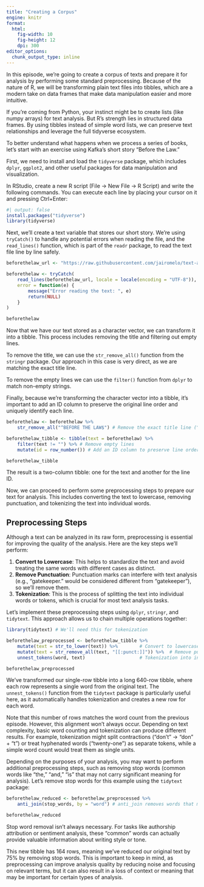 ```yaml
---
title: "Creating a Corpus"
engine: knitr
format:
  html:
    fig-width: 10
    fig-height: 12
    dpi: 300
editor_options: 
  chunk_output_type: inline
---
```


In this episode, we're going to create a corpus of texts and prepare it for analysis by performing some standard preprocessing. Because of the nature of R, we will be transforming plain text files into tibbles, which are a modern take on data frames that make data manipulation easier and more intuitive.

::: {.callout-note title="Why not bags of words?" collapse="true"}
If you're coming from Python, your instinct might be to create lists (like numpy arrays) for text analysis. But R's strength lies in structured data frames. By using tibbles instead of simple word lists, we can preserve text relationships and leverage the full tidyverse ecosystem.
:::

To better understand what happens when we process a series of books, let's start with an exercise using Kafka's short story "Before the Law."

First, we need to install and load the `tidyverse` package, which includes `dplyr`, `ggplot2`, and other useful packages for data manipulation and visualization.

In RStudio, create a new R script (File → New File → R Script) and write the following commands. You can execute each line by placing your cursor on it and pressing Ctrl+Enter:

```r
#| output: false
install.packages("tidyverse")
library(tidyverse)
```

Next, we'll create a text variable that stores our short story. We're using `tryCatch()` to handle any potential errors when reading the file, and the `read_lines()` function, which is part of the `readr` package, to read the text file line by line safely.

```r
beforethelaw_url <- "https://raw.githubusercontent.com/jairomelo/text-analysis-workshop/refs/heads/main/episodes/texts/Kafka-beforethelaw.txt"

beforethelaw <- tryCatch(
    read_lines(beforethelaw_url, locale = locale(encoding = "UTF-8")),
    error = function(e) {
        message("Error reading the text: ", e)
        return(NULL)
    }
)

beforethelaw
```

Now that we have our text stored as a character vector, we can transform it into a tibble. This process includes removing the title and filtering out empty lines.

To remove the title, we can use the `str_remove_all()` function from the `stringr` package. Our approach in this case is very direct, as we are matching the exact title line.

To remove the empty lines we can use the `filter()` function from `dplyr` to match non-empty strings. 

Finally, because we're transforming the character vector into a tibble, it's important to add an ID column to preserve the original line order and uniquely identify each line.

```r

beforethelaw <- beforethelaw %>%
    str_remove_all("^BEFORE THE LAW$") # Remove the exact title line (^ = start, $ = end)

beforethelaw_tibble <- tibble(text = beforethelaw) %>%
    filter(text != "") %>% # Remove empty lines
    mutate(id = row_number()) # Add an ID column to preserve line order

beforethelaw_tibble
```

The result is a two-column tibble: one for the text and another for the line ID.

Now, we can proceed to perform some preprocessing steps to prepare our text for analysis. This includes converting the text to lowercase, removing punctuation, and tokenizing the text into individual words.

## Preprocessing Steps

Although a text can be analyzed in its raw form, preprocessing is essential for improving the quality of the analysis. Here are the key steps we'll perform:

1. **Convert to Lowercase**: This helps to standardize the text and avoid treating the same words with different cases as distinct.
2. **Remove Punctuation**: Punctuation marks can interfere with text analysis (e.g., "gatekeeper." would be considered different from "gatekeeper"), so we'll remove them.
3. **Tokenization**: This is the process of splitting the text into individual words or tokens, which is crucial for most text analysis tasks.

Let's implement these preprocessing steps using `dplyr`, `stringr`, and `tidytext`. This approach allows us to chain multiple operations together:

```r
library(tidytext) # We'll need this for tokenization

beforethelaw_preprocessed <- beforethelaw_tibble %>%
    mutate(text = str_to_lower(text)) %>%        # Convert to lowercase
    mutate(text = str_remove_all(text, "[[:punct:]]")) %>%  # Remove punctuation
    unnest_tokens(word, text)                    # Tokenization into individual words

beforethelaw_preprocessed
```

We've transformed our single-row tibble into a long 640-row tibble, where each row represents a single word from the original text. The `unnest_tokens()` function from the `tidytext` package is particularly useful here, as it automatically handles tokenization and creates a new row for each word. 

Note that this number of rows matches the word count from the previous episode. However, this alignment won't always occur. Depending on text complexity, basic word counting and tokenization can produce different results. For example, tokenization might split contractions ("don't" → "don" + "t") or treat hyphenated words ("twenty-one") as separate tokens, while a simple word count would treat them as single units.

Depending on the purposes of your analysis, you may want to perform additional preprocessing steps, such as removing stop words (common words like "the," "and," "is" that may not carry significant meaning for analysis). Let's remove stop words for this example using the `tidytext` package:

```r
beforethelaw_reduced <- beforethelaw_preprocessed %>%
    anti_join(stop_words, by = "word") # anti_join removes words that match the stop_words list

beforethelaw_reduced
```

::: {.callout-note}
 Stop word removal isn't always necessary. For tasks like authorship attribution or sentiment analysis, these "common" words can actually provide valuable information about writing style or tone.
:::

This new tibble has 164 rows, meaning we've reduced our original text by 75% by removing stop words. This is important to keep in mind, as preprocessing can improve analysis quality by reducing noise and focusing on relevant terms, but it can also result in a loss of context or meaning that may be important for certain types of analysis.